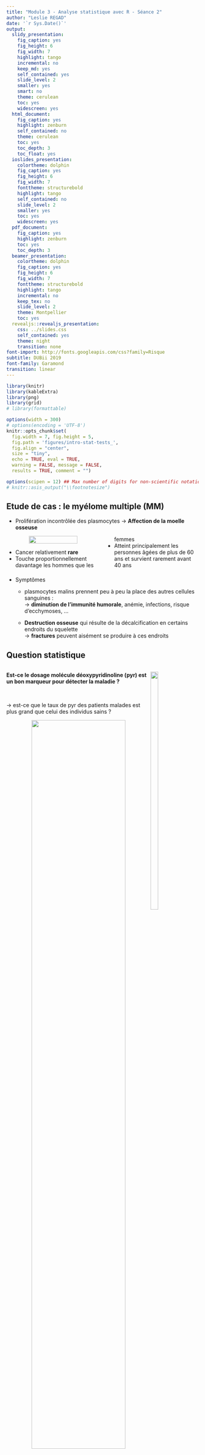```yaml
---
title: "Module 3 - Analyse statistique avec R - Séance 2"
author: "Leslie REGAD"
date: '`r Sys.Date()`'
output:
  slidy_presentation:
    fig_caption: yes
    fig_height: 6
    fig_width: 7
    highlight: tango
    incremental: no
    keep_md: yes
    self_contained: yes
    slide_level: 2
    smaller: yes
    smart: no
    theme: cerulean
    toc: yes
    widescreen: yes
  html_document:
    fig_caption: yes
    highlight: zenburn
    self_contained: no
    theme: cerulean
    toc: yes
    toc_depth: 3
    toc_float: yes
  ioslides_presentation:
    colortheme: dolphin
    fig_caption: yes
    fig_height: 6
    fig_width: 7
    fonttheme: structurebold
    highlight: tango
    self_contained: no
    slide_level: 2
    smaller: yes
    toc: yes
    widescreen: yes
  pdf_document:
    fig_caption: yes
    highlight: zenburn
    toc: yes
    toc_depth: 3
  beamer_presentation:
    colortheme: dolphin
    fig_caption: yes
    fig_height: 6
    fig_width: 7
    fonttheme: structurebold
    highlight: tango
    incremental: no
    keep_tex: no
    slide_level: 2
    theme: Montpellier
    toc: yes
  revealjs::revealjs_presentation:
    css: ../slides.css
    self_contained: yes
    theme: night
    transition: none
font-import: http://fonts.googleapis.com/css?family=Risque
subtitle: DUBii 2019
font-family: Garamond
transition: linear
---
```


```r
library(knitr)
library(kableExtra)
library(png)
library(grid)
# library(formattable)

options(width = 300)
# options(encoding = 'UTF-8')
knitr::opts_chunk$set(
  fig.width = 7, fig.height = 5, 
  fig.path = 'figures/intro-stat-tests_',
  fig.align = "center", 
  size = "tiny", 
  echo = TRUE, eval = TRUE, 
  warning = FALSE, message = FALSE, 
  results = TRUE, comment = "")

options(scipen = 12) ## Max number of digits for non-scientific notation
# knitr::asis_output("\\footnotesize")

```


## Etude de cas : le myélome multiple (MM)
<style>
  .col2 {
    columns: 2 200px;         /* number of columns and width in pixels*/
    -webkit-columns: 2 200px; /* chrome, safari */
    -moz-columns: 2 200px;    /* firefox */
  }
  .col3 {
    columns: 3 100px;
    -webkit-columns: 3 100px;
    -moz-columns: 3 100px;
  }
</style>

* Prolifération incontrôlée des plasmocytes $\rightarrow$ **Affection de la moelle osseuse** 

<div class="col2"> 
<center>
![](img/MM.png){width=72%}
</center>

* Cancer relativement **rare**
* Touche proportionnellement davantage les hommes que les femmes
* Atteint principalement les personnes âgées de plus de 60 ans et survient rarement avant 40 ans
</div>

* Symptômes 
    + plasmocytes malins prennent peu à peu la place des autres cellules sanguines :  
$\rightarrow$ **diminution de l’immunité humorale**, anémie, infections, risque d’ecchymoses, ...

    + **Destruction osseuse** qui résulte de la décalcification en certains endroits du squelette  
$\rightarrow$ **fractures** peuvent aisément se produire à ces endroits  



## Question statistique 
<div style="float:left;width:75%;">
**Est-ce le dosage molécule déoxypyridinoline (pyr) est un bon marqueur pour détecter la maladie ?**   
</div>  
<div style="float:right;width:25%;">   
![](img/pyr.png){width=40%}   
</div>   


$\quad$   

$\rightarrow$ est-ce que le taux de pyr des patients malades est plus grand que celui des individus sains ?

<center>
![](img/pop1.png){width=70%}    
</center>

$\quad$   

**Population** = ensemble d’individus ayant des caractéristiques qui leur sont propres 

## Experience aléatoire / variable aléatoire
<center>
![](img/ExpAlea.png){width=60%}
</center>

* Que mesure-t-on lors de l'expérience : $X$ = 'le taux de pyr' $\rightarrow$ **Variable aléatoire**
* Sur qui/quoi la variable aléatoire est mesurée : '1 patient' $\rightarrow$ **Unité statistique**


##Variables aléatoires (VA)

* Notations : 
    + Variable aléatoire : $X$
    + Ses valeurs : $x_i$ 


* Caractérisée par son **espérance** et sa **variance**
    + **Espérance** ($E(X)$) : caractérise la tendance centrale, la valeur moyenne, prise par la VA
    + **Variance** ($V(X)$) : caractérise la dispersion de la variable autour de son espérance

<center>
![](img/typeVA.png){width=50%}
</center>  


## Cas d'étude
<center>
**Question biologique**    

Est-ce que le taux de pyr des patients malades est plus grand que celui des individus sains ?
</center>  

$\quad$

* X ="Taux de pyr"
* US = un individu
* type = quantitative continue

<center>
![](img/estimation1.png){width=70%}
</center>  


## Cas d'étude : présentation des données

```r
dataMyelom <- read.table("data/myelom.txt", sep="\t", header=T)
dim(dataMyelom)
colnames(dataMyelom)
```


```r
str(dataMyelom[,c("diagn", "pyr")])
```


* `diagn` = 0 $\rightarrow$ individus non malades   
* `diagn` = 1 $\rightarrow$ patients malades  


## Description des deux échantiilons

* taille des échantillons
```r
table(dataMyelom[,"diagn"])
```

* échantillon 1 : `r length(which(dataMyelom[,"diagn"]==0))` individus sains
```r
ind.sain <- which(dataMyelom[,"diagn"]==0)
pyr0 <- dataMyelom[ind.sain,"pyr"]
```
  
* échantillon 2 : `r length(which(dataMyelom[,"diagn"]==1))` patients malades

```r
ind.malade <- which(dataMyelom[,"diagn"]==1)
pyr1 <- dataMyelom[ind.malade,"pyr"]
```


## Description des deux échantillons

* distribution de pyr dans les deux échantillons

```r
par(mar=c(3,3,1,1))
boxplot(pyr~diagn, data=dataMyelom)
```


## Estimation de paramètres
<div class="col2">

* estimateur de l'espérance : 
$$ \widehat{\mu} = m = \frac{\sum_{i=1}^{n}x_i}{n}$$

* estimateur de la variance : 
$$ \widehat{\sigma^2} = s^2 = \frac{1}{n-1} \sum_{i=1}^{n}(x_i-m)^2$$
</div>


* calcul de la moyenne de pyr dans les deux échantillons
```r
by(dataMyelom[,"pyr"], dataMyelom["diagn"], mean)
```

## Estimation de paramètres
<div class="col2">

* estimateur de l'espérance : 
$$ \widehat{\mu} = m = \frac{\sum_{i=1}^{n}x_i}{n}$$

* estimateur de la variance : 
$$ \widehat{\sigma^2} = s^2 = \frac{1}{n-1} \sum_{i=1}^{n}(x_i-m)^2$$
</div>


* calcul de la variance de pyr dans les deux échantillons
```r
by(dataMyelom[,"pyr"], dataMyelom["diagn"], sd)
```


##Quelle confiance donner aux résultats ?  

* 1 population : $X \sim \mathcal{N}(\mu=14.3 ; \; \sigma^2=24.6)$
* Tire 1000 échantillons dans la population et calcule la moyenne de $X$ dans les échantillons

```r
nb.simul <- 1000 ; val.mean <- rep(NA, length = nb.simul)
for(i in 1: nb.simul){
  ech <- rnorm(n = 100, mean=14.3, sd = sqrt(24.6)) ;   val.mean[i] <- mean(ech)
}
hist(val.mean,xlab="estimateur de mu", main=paste(nb.simul,"simulations", sep=" "),breaks=20)
```

## Estimation d'un paramètre : Intervalle de confiance (IC) 

<div style="float:left;width:60%;"> 
* Apporte deux informations :
    + les valeurs possibles du paramètre $\theta$ à estimer
    + le degré de confiance attribué à ces valeurs  
</div>

<div style="float:right;width:40%;"> 
* Prend en compte 
    +  la **variabilité** des données     
    +  la **taille de l’échantillon**   
</div>   
$\quad$

* **IC de la moyenne** = intervalle $[m_{inf}; m_{sup}]$ dans lequel on considère que $\mu$  a une probabilité $(1-\alpha)$ de se trouver 


<div class="col2">
$$ p(m_{inf} < \mu < m_{sup}) = 1- \alpha $$  
![](img/IC.png){width=70%}
<center>
```r
par(mar=c(4,4,1,1))
vx <- seq(-1,5, by=0.01)
vy <- dnorm(vx, mean = 2, sd = 0.6)
plot(vx, vy, type ="l", ylab="f(m)", xlab="M", lwd=2 )
```
</center>


</div>
##IC de la moyenne : 2 cas

* si  $n > 30$: 
$$IC_{1-\alpha} = M \pm z_{1-\frac{\alpha}{2}} \times \sqrt{ \frac{s^2}{n} }$$    
    + $z_{1-\frac{\alpha}{2}}$ : quantile de la loi normale centrée réduite d'ordre $\alpha$


$\quad$

* si $n < 30$ et $X \sim \mathcal{N}(\mu; \sigma^2)$
$$IC_{1-\alpha} = M \pm t_{\alpha ; \textrm{(n-1)ddl}} \times \sqrt{\frac{s^2}{n}}$$
    + $t_{\alpha ; \textrm{(n-1)ddl}}$ : quantile de la loi de student d'ordre $\alpha$ à $(n-1)$ degrés de liberté 




  
  
## IC du taux de pyr

* **échantillon 1** : 15 patients sains 

```r
alpha <- 0.5
borneInf.0 <- mean(pyr0) - qt(1-alpha/2, df=(length(pyr0)-1)) * sqrt(var(pyr0)/length(pyr0)) 
borneSup.0 <- mean(pyr0) + qt(1-alpha/2, df=(length(pyr0)-1)) * sqrt(var(pyr0)/length(pyr0)) 
round(c(borneInf.0, borneSup.0),2)
```
  
* **échantillon 2** : 14 patients atteints de MM 

```r
borneInf.1 <- mean(pyr1) - qt(1-alpha/2, df=(length(pyr1)-1)) * sqrt(var(pyr1)/length(pyr1)) 
borneSup.1 <- mean(pyr1) + qt(1-alpha/2, df=(length(pyr1)-1)) * sqrt(var(pyr1)/length(pyr1)) 
round(c(borneInf.1, borneSup.1),2)
```


```r
par(mar=c(4,2,1,2))
plot(10.5:17.5, 10.5:17.5, type = "n", yaxt="n", ylim = c(16,18.5), ylab="", xlab="Pyr values", xlim=c(5, 8))
segments(borneInf.0,17, borneSup.0, 17, lwd=2, col = 2)
segments(borneInf.1,17, borneSup.1, 17, lwd=2, col = 3)
text(5.7,17.5,"IC1", col=2)
text(7.2,17.5,"IC2", col=3)
```


## Cas d'étude : Introductions aux tests statistiques
 
<center> 
  ![](img/estimation2.png){width=65%}
</center>


$\quad$    
  

* 2 possibilités pour expliquer les différences entre $m_1$ et $m_2$ $\rightarrow$ 2 hypothèses   
    + elles s'expliquent seulement par **le hasard** (fluctuations d'échantillonnage) : H0 (hypothèse nulle)
    + elles s'expliquent par le **hasard** et par le **facteur maladie** : H1 (hypothèse alternative)

  
## Déroulement d'un test statistique
  
* Définit deux hypothèses sur un des paramètres de la VA
    + **hypothèse nulle (H0)** : égalité des paramètres : <span style="color: #8f8f8f">$\mu_1 = \mu_2 = \mu$ </span>  
    Les différences observées sont expliquées uniquement par le hasard   
    + **hypothèse alternative (H0)** : égalité des paramètres : <span style="color: #8f8f8f">$\mu_1 < \mu_2$ </span>  
    Les différences observées sont expliquées uniquement par le hasard et par le facteur   
    
  
$\quad$
    
<center>
**Réaliser le test va consister à choisir une des deux hypothèses (H0 ou H1) en se basant sur les données des échantillons**   
</center>  

$\quad$  
$\rightarrow$ Est-ce que les données des échantillons ($m_1$ et $m_2$) sont compatibles avec H0 ?  

* si oui $\rightarrow$ non rejet de H0  
* si non $\rightarrow$ rejet de H0
    
    
## Est-ce que les données sont compatibles avec H0 ?
    
* **H0 : Hypothèse de référence** : $\mu1 = \mu_2$  
$\rightarrow$ calculer la probabilité d'obtenir sous H0 le même résultat que celui observé sur les échantillons = **p-value**  
1. Définir un **critère statistique** $S$ dont la loi sous H0 est connue  
<span style="color: #8f8f8f"> $S = M_1 - M_2$  avec $M$=moyenne de $X$ dans 1 échantillon   </span>    

2. Calculer $s_{obs}$ = valeur de $S$ calculée sur les échantillons : <span style="color: #8f8f8f"> $s_{obs} = m_1 - m_2$   </span>   

```r
par(mar=c(4,4,1,1))
vx <- seq(-1,5, by=0.01)
vy <- dnorm(vx, mean = 2, sd = 0.6)
plot(vx, vy, type ="l", ylab="f(s)", xlab="S", lwd=2 )
```
  
## Est-ce que les données sont compatibles avec H0 ?

* **H0 : Hypothèse de référence** : $\mu1 = \mu_2$  
$\rightarrow$ calculer la probabilité d'obtenir sous H0 le même résultat que celui observé sur les échantillons = **p-value**  
  

1. Définir un **critère statistique** $S$ dont la loi sous H0 est connue  
<span style="color: #8f8f8f"> $S = M_1 - M_2$  avec $M$=moyenne de $X$ dans 1 échantillon   </span>    

2. Calculer $s_{obs}$ = valeur de $S$ calculée sur les échantillons : <span style="color: #8f8f8f"> $s_{obs} = m_1 - m_2$   </span>   


<div class="col2">
```r
par(mar=c(4,4,1,1))
vx <- seq(-1,5, by=0.01)
vy <- dnorm(vx, mean = 2, sd = 0.6)
plot(vx, vy, type ="l", ylab="f(s)", xlab="S", lwd=2 )
abline(v=2.1, col = 2, lwd=2)
text(2, 0.07, "sobs", col=2, srt=90)
  
bons = which(vx > 2.1)
x.bons <- vx[bons]
y.bons <- vy[bons]
  
polycurve <- function(x, y, base.y = min(y), ...) {
polygon(x = c(min(x), x, max(x)), y = c(base.y, y, base.y), ...)
}
  
polycurve(x = x.bons, y=y.bons, base.y = 0, col = 'cyan' , border=NA)
lines(vx,vy, lwd=2)
legend("topright", "p(S> sobs)", pch=15, col="cyan", cex=1)
```
 
3. Calculer la **p-value** = $p(S>s_{obs})$  

* forte valeur de p-value $\rightarrow$ : $s_{obs}$ est fortement probable sous $H0$
 </div>
  
  



## Est-ce que les données sont compatibles avec H0 ?

* **H0 : Hypothèse de référence** : $\mu1 = \mu_2$  
$\rightarrow$ calculer la probabilité d'obtenir sous H0 le même résultat que celui observé sur les échantillons = **p-value**  
  

1. Définir un **critère statistique** $S$ dont la loi sous H0 est connue  
<span style="color: #8f8f8f"> $S = M_1 - M_2$  avec $M$=moyenne de $X$ dans 1 échantillon   </span>    

2. Calculer $s_{obs}$ = valeur de $S$ calculée sur les échantillons : <span style="color: #8f8f8f"> $s_{obs} = m_1 - m_2$   </span>   


<div class="col2">
```r
par(mar=c(4,4,1,1))
vx <- seq(-1,5, by=0.01)
vy <- dnorm(vx, mean = 2, sd = 0.6)
plot(vx, vy, type ="l", ylab="f(s)", xlab="S", lwd=2 )
abline(v=3.5, col = 2, lwd=2)
text(3.4, 0.07, "sobs", col=2, srt=90)
  
bons = which(vx > 3.5)
x.bons <- vx[bons]
y.bons <- vy[bons]
  
polycurve <- function(x, y, base.y = min(y), ...) {
polygon(x = c(min(x), x, max(x)), y = c(base.y, y, base.y), ...)
}
  
polycurve(x = x.bons, y=y.bons, base.y = 0, col = 'cyan' , border=NA)
lines(vx,vy, lwd=2)
legend("topright", "p(S> sobs)", pch=15, col="cyan", cex=1)
```
 
3. Calculer la **p-value** = $p(S>s_{obs})$  

* très faible valeur de p-value $\rightarrow$ : $s_{obs}$ est très peu probable sous $H0$
 </div>
  
  
  
## Interprétation de la p-value :  $p(S>s_{obs})$  
  
<div style="float:left;width:70%;">
* p-value = 0.03   
$\rightarrow$ 3% de chance que la valeur $s_{obs}$ se produise sous H0  
$\rightarrow$ on a 3% de chance que 2 échantillons pris au hasard aient la même différence (ou une différence plus grande) que celle observée   
$\quad$
$\quad$

</div>  
<div style="float:right;width:30%;">  
```r
par(mar=c(2,2,2,2))
vx <- seq(-1,5, by=0.01)
vy <- dnorm(vx, mean = 2, sd = 0.6)
plot(vx, vy, type ="l", ylab="f(s)", xlab="S", lwd=2 )
abline(v=3.2, col = 2, lwd=2)
text(3.1, 0.07, "sobs", col=2, srt=90)
  
bons = which(vx > 3.2)
x.bons <- vx[bons]
y.bons <- vy[bons]
  
polycurve <- function(x, y, base.y = min(y), ...) {
  polygon(x = c(min(x), x, max(x)), y = c(base.y, y, base.y), ...)
}
  
polycurve(x = x.bons, y=y.bons, base.y = 0, col = 'cyan' , border=NA)
lines(vx,vy, lwd=2)
legend("topleft", "p(S> sobs)=0.03", pch=15, col="cyan", cex=0.8, bty="n")
```
 </div> 



$\quad$  
    
* on choisit un risque $\alpha$ comme valeur seuil : souvent 5%
    + si p-value > 0.05 $\rightarrow$ non rejet de H0  
    $\rightarrow$ les différences observées sur les échantillons sont expliquées uniquement par le hasard  
    $\rightarrow$ aucun effet facteur  
    
    
    + si p-value < 0.05 $\rightarrow$  rejet de H0  
    $\rightarrow$ Les différences observées ne sont pas seulement dues aux fluctuations d'échantillonnage. Il y a donc un effet du facteur  
    $\rightarrow$ les différences observées sur les échantillons sont expliquées par le hasard et par le facteur  
  
  
## les erreurs
  
Deux erreurs possibles quand on conclut au test : 

* **erreur de type I** : je conclus à 1 effet de la maladie alors qu'en réalité il n'y en a pas.   
* **erreur de type II** : je conclus à $\emptyset$ effet de la maladie alors qu'en réalité il existe.   

<div class="col2">
<center>
![](img/risque.png){width=100%}
</center>

<center>
![](img/risqueGraph.png){width=80%}
</center>

</div>

* **risque de 1ère espèce** ($\alpha$) : $p(\textrm{rejet H0 }  | \textrm{ H0 est vraie})$  
* **risque de 2ème espèce** ($\beta$) : $p(\textrm{non rejet H0 } | \textrm{ H0 est fausse})$  


* **Puissance du test** $\textrm{Puissance} = 1 - \beta = p(\textrm{rejet H0} | \textrm{H0 est fausse})$  
La probabilité de détecter une différence alors qu'il en existe une   


## Diminuer l'erreur de type II / Augmenter la puissance du test 
  
1. Augmenter la taille d'effet
2. Diminuer la variabilité des données (variance des données)
3. Augmenter la taille de l'échantillon
  
<center>
![](img/effetPuissance.png){width=75%}
</center>



## Comparaison du taux de pyr chez les patients malades et contrôles

<center>
Est-ce que le taux de pyr des patients malades est plus grand que celui des individus sains ?
</center>


* hypothèses  
<center>
H0 : $\mu_1 = \mu_2 \quad \quad \quad \quad \quad \quad$ H1 : $\mu_1 < \mu_2$   
</center>
```r
t.test(pyr~diagn, data=dataMyelom, var.equal=TRUE, alternative="less")
```

* p-value $< 0.05 \rightarrow$, le test est significatif au risque de 5%  
Le taux de pyr des individus contrôles est significativement plus petit de celui des patients malades  
Le dosage de pyr est un bon marqueur de la maladie. 


## Les différents types de tests : suivant H1

<center>
H0 : $\mu_1 = \mu_2$  


<div style="float:left;width:50%;">
Test unilatéral : un sens dans l'effet   
H1 : $\mu_1 \geq \mu_2$  
</div>

<div style="float:right;width:50%;">
Test bilatéral : aucun sens dans l'effet   
H1 : $\mu_1 \ne \mu_2$  
</div>


![](img/Bi-UniLateral.png){width=65%}
</center>


## Les différents types de tests : suivant la VA

<center>
![](img/whichTest.png){width=80%}
</center>
  
